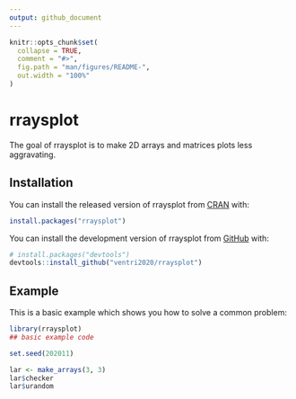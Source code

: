 ```yaml
---
output: github_document
---
```


<!-- README.md is generated from README.Rmd. Please edit that file -->

```r
knitr::opts_chunk$set(
  collapse = TRUE,
  comment = "#>",
  fig.path = "man/figures/README-",
  out.width = "100%"
)
```

# rraysplot

<!-- badges: start -->
<!-- badges: end -->

The goal of rraysplot is to make 2D arrays and matrices
plots less aggravating.

## Installation

You can install the released version of rraysplot from [CRAN](https://CRAN.R-project.org) with:

``` r
install.packages("rraysplot")
```

You can install the development version of rraysplot from
[GitHub](https://github.com/) with:

``` r
# install.packages("devtools")
devtools::install_github("ventri2020/rraysplot")
```

## Example

This is a basic example which shows you how to solve a common problem:

```r
library(rraysplot)
## basic example code
```


```r
set.seed(202011)

lar <- make_arrays(3, 3)
lar$checker
lar$urandom
```

